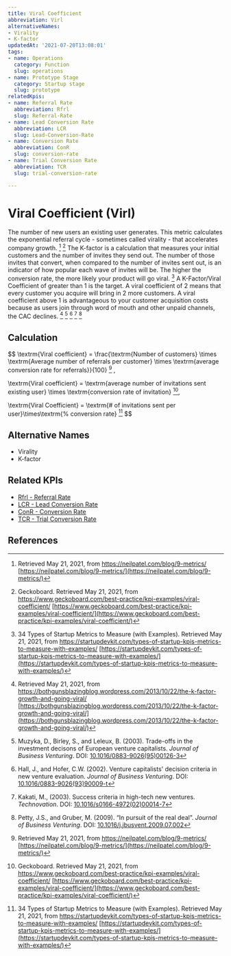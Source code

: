 ```yaml
---
title: Viral Coefficient
abbreviation: Virl
alternativeNames:
- Virality
- K-factor
updatedAt: '2021-07-20T13:08:01'
tags:
- name: Operations
  category: Function
  slug: operations
- name: Prototype Stage
  category: Startup stage
  slug: prototype
relatedKpis:
- name: Referral Rate
  abbreviation: Rfrl
  slug: Referral-Rate
- name: Lead Conversion Rate
  abbreviation: LCR
  slug: Lead-Conversion-Rate
- name: Conversion Rate
  abbreviation: ConR
  slug: conversion-rate
- name: Trial Conversion Rate
  abbreviation: TCR
  slug: trial-conversion-rate

---
```


# Viral Coefficient (Virl)

The number of new users an existing user generates. This metric calculates the exponential referral cycle - sometimes called virality - that accelerates company growth. [^1] [^2] The K-factor is a calculation that measures your initial customers and the number of invites they send out. The number of those invites that convert, when compared to the number of invites sent out, is an indicator of how popular each wave of invites will be. The higher the conversion rate, the more likely your product will go viral. [^3]
A K-Factor/Viral Coefficient of greater than 1 is the target. A viral coefficient of 2 means that every customer you acquire will bring in 2 more customers. A viral coefficient above 1 is advantageous to your customer acquisition costs because as users join through word of mouth and other unpaid channels, the CAC declines. [^4] [^5] [^6] [^7] [^8]

## Calculation

$$
\textrm{Viral coefficient} = \frac{\textrm{Number of customers} \times \textrm{Average number of referrals per customer} \times \textrm{average conversion rate for referrals}}{100} [^1] ,

 \textrm{Viral coefficient} = \textrm{average number of invitations sent existing user} \times \textrm{conversion rate of invitation} [^2], 

\textrm{Viral Coefficient} = \textrm{\# of invitations sent per user}\times\textrm{\% conversion rate} [^3]
$$



## Alternative Names

- Virality
- K-factor

## Related KPIs

- [Rfrl - Referral Rate](/en/kpis/Referral-Rate)
- [LCR - Lead Conversion Rate](/en/kpis/Lead-Conversion-Rate)
- [ConR - Conversion Rate](/en/kpis/conversion-rate)
- [TCR - Trial Conversion Rate](/en/kpis/trial-conversion-rate)

## References

[^1]:   Retrieved May 21, 2021, from https://neilpatel.com/blog/9-metrics/ [https://neilpatel.com/blog/9-metrics/](https://neilpatel.com/blog/9-metrics/)
[^2]:  Geckoboard. Retrieved May 21, 2021, from https://www.geckoboard.com/best-practice/kpi-examples/viral-coefficient/ [https://www.geckoboard.com/best-practice/kpi-examples/viral-coefficient/](https://www.geckoboard.com/best-practice/kpi-examples/viral-coefficient/)
[^3]:  34 Types of Startup Metrics to Measure (with Examples). Retrieved May 21, 2021, from https://startupdevkit.com/types-of-startup-kpis-metrics-to-measure-with-examples/ [https://startupdevkit.com/types-of-startup-kpis-metrics-to-measure-with-examples/](https://startupdevkit.com/types-of-startup-kpis-metrics-to-measure-with-examples/)
[^4]:   Retrieved May 21, 2021, from https://bothgunsblazingblog.wordpress.com/2013/10/22/the-k-factor-growth-and-going-viral/ [https://bothgunsblazingblog.wordpress.com/2013/10/22/the-k-factor-growth-and-going-viral/](https://bothgunsblazingblog.wordpress.com/2013/10/22/the-k-factor-growth-and-going-viral/)
[^5]: Muzyka, D., Birley, S., and Leleux, B. (2003). Trade-offs in the investment decisons of European venture capitalists. *Journal of Business Venturing*. DOI: [10.1016/0883-9026(95)00126-3](https://doi.org/10.1016/0883-9026(95)00126-3)
[^6]: Hall, J., and Hofer, C.W. (2002). Venture capitalists' decision criteria in new venture evaluation. *Journal of Business Venturing*. DOI: [10.1016/0883-9026(93)90009-t](https://doi.org/10.1016/0883-9026(93)90009-t)
[^7]: Kakati, M.,  (2003). Success criteria in high-tech new ventures. *Technovation*. DOI: [10.1016/s0166-4972(02)00014-7](https://doi.org/10.1016/s0166-4972(02)00014-7)
[^8]: Petty, J.S., and Gruber, M. (2009). “In pursuit of the real deal”. *Journal of Business Venturing*. DOI: [10.1016/j.jbusvent.2009.07.002](https://doi.org/10.1016/j.jbusvent.2009.07.002)
[^9]:   Retrieved May 21, 2021, from https://clevertap.com/blog/viral-coefficient/ [https://clevertap.com/blog/viral-coefficient/](https://clevertap.com/blog/viral-coefficient/)
[^10]:  34 Types of Startup Metrics to Measure (with Examples). Retrieved May 21, 2021, from https://startupdevkit.com/types-of-startup-kpis-metrics-to-measure-with-examples/ [https://startupdevkit.com/types-of-startup-kpis-metrics-to-measure-with-examples/](https://startupdevkit.com/types-of-startup-kpis-metrics-to-measure-with-examples/)
[^11]:  Geckoboard. Retrieved May 21, 2021, from https://www.geckoboard.com/best-practice/kpi-examples/viral-coefficient/ [https://www.geckoboard.com/best-practice/kpi-examples/viral-coefficient/](https://www.geckoboard.com/best-practice/kpi-examples/viral-coefficient/)
